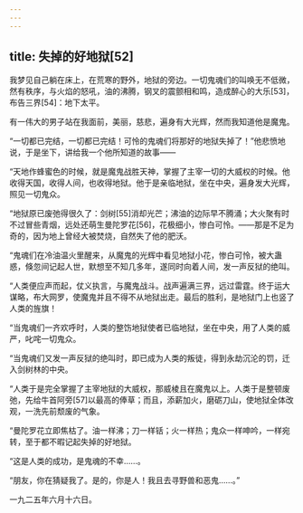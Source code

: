 ```yaml
---
---
---
```

title: 失掉的好地狱[52]
---




我梦见自己躺在床上，在荒寒的野外，地狱的旁边。一切鬼魂们的叫唤无不低微，然有秩序，与火焰的怒吼，油的沸腾，钢叉的震颤相和鸣，造成醉心的大乐[53]，布告三界[54]：地下太平。

有一伟大的男子站在我面前，美丽，慈悲，遍身有大光辉，然而我知道他是魔鬼。

“一切都已完结，一切都已完结！可怜的鬼魂们将那好的地狱失掉了！”他悲愤地说，于是坐下，讲给我一个他所知道的故事——

“天地作蜂蜜色的时候，就是魔鬼战胜天神，掌握了主宰一切的大威权的时候。他收得天国，收得人间，也收得地狱。他于是亲临地狱，坐在中央，遍身发大光辉，照见一切鬼众。

“地狱原已废弛得很久了：剑树[55]消却光芒；沸油的边际早不腾涌；大火聚有时不过冒些青烟，远处还萌生曼陀罗花[56]，花极细小，惨白可怜。——那是不足为奇的，因为地上曾经大被焚烧，自然失了他的肥沃。

“鬼魂们在冷油温火里醒来，从魔鬼的光辉中看见地狱小花，惨白可怜，被大蛊惑，倏忽间记起人世，默想至不知几多年，遂同时向着人间，发一声反狱的绝叫。

“人类便应声而起，仗义执言，与魔鬼战斗。战声遍满三界，远过雷霆。终于运大谋略，布大网罗，使魔鬼并且不得不从地狱出走。最后的胜利，是地狱门上也竖了人类的旌旗！

“当鬼魂们一齐欢呼时，人类的整饬地狱使者已临地狱，坐在中央，用了人类的威严，叱咤一切鬼众。

“当鬼魂们又发一声反狱的绝叫时，即已成为人类的叛徒，得到永劫沉沦的罚，迁入剑树林的中央。

“人类于是完全掌握了主宰地狱的大威权，那威棱且在魔鬼以上。人类于是整顿废弛，先给牛首阿旁[57]以最高的俸草；而且，添薪加火，磨砺刀山，使地狱全体改观，一洗先前颓废的气象。

“曼陀罗花立即焦枯了。油一样沸；刀一样铦；火一样热；鬼众一样呻吟，一样宛转，至于都不暇记起失掉的好地狱。

“这是人类的成功，是鬼魂的不幸……。

“朋友，你在猜疑我了。是的，你是人！我且去寻野兽和恶鬼……。”

一九二五年六月十六日。